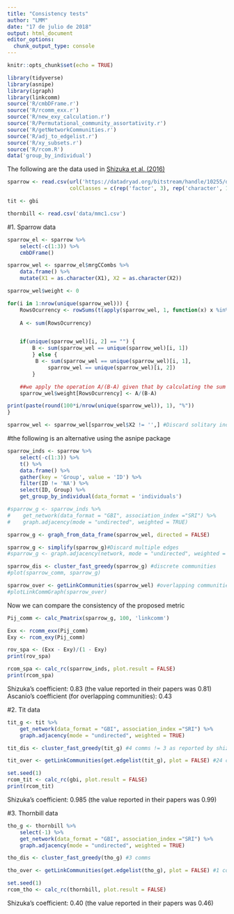 ---
title: "Consistency tests"
author: "LMM"
date: "17 de julio de 2018"
output: html_document
editor_options: 
  chunk_output_type: console
---

```{r setup, include=FALSE}
knitr::opts_chunk$set(echo = TRUE)
```

```{r libraries}
library(tidyverse)
library(asnipe)
library(igraph)
library(linkcomm)
source('R/cmbDFrame.r')
source('R/rcomm_exx.r')
source('R/new_exy_calculation.r')
source('R/Permutational_community_assortativity.r')
source('R/getNetworkCommunities.r')
source('R/adj_to_edgelist.r')
source('R/xy_subsets.r')
source('R/rcom.R')
data('group_by_individual')
```

The following are the data used in [Shizuka et al. (2016)](https://www.sciencedirect.com/science/article/pii/S0003347215004480?via%3Dihub)

```{r original datasets}
sparrow <- read.csv(url('https://datadryad.org/bitstream/handle/10255/dryad.63926/Flock_Season3_Dryad.csv'), na.strings = c('NA', ' ', ''),
                    colClasses = c(rep('factor', 3), rep('character', 10)))

tit <- gbi

thornbill <- read.csv('data/mmc1.csv')
```

#1. Sparrow data

```{r sparrow data}
sparrow_el <- sparrow %>% 
    select(-c(1:3)) %>%
    cmbDFrame()

sparrow_wel <- sparrow_el$mrgCCombs %>% 
    data.frame() %>%
    mutate(X1 = as.character(X1), X2 = as.character(X2))
```


```{r sparrow simple ratio association index}
sparrow_wel$weight <- 0

for(i in 1:nrow(unique(sparrow_wel))) {
    RowsOcurrency <- rowSums(t(apply(sparrow_wel, 1, function(x) x %in%  unique(sparrow_wel)[i, ]))) == 2
    
    A <- sum(RowsOcurrency)


    if(unique(sparrow_wel)[i, 2] == "") {
        B <- sum(sparrow_wel == unique(sparrow_wel)[i, 1])
        } else {
         B <- sum(sparrow_wel == unique(sparrow_wel)[i, 1],
             sparrow_wel == unique(sparrow_wel)[i, 2])   
        }

    ##we apply the operation A/(B-A) given that by calculating the sum of the frecuency of A and B we are adding twice the value of the interaction A*B.
    sparrow_wel$weight[RowsOcurrency] <- A/(B-A)

print(paste(round(100*i/nrow(unique(sparrow_wel)), 1), "%"))
}

sparrow_wel <- sparrow_wel[sparrow_wel$X2 != '',] #Discard solitary individuals
```

#the following is an alternative using the asnipe package

```{r sparrow data}
sparrow_inds <- sparrow %>%
    select(-c(1:3)) %>% 
    t() %>% 
    data.frame() %>% 
    gather(key = 'Group', value = 'ID') %>%
    filter(ID != 'NA') %>%
    select(ID, Group) %>% 
    get_group_by_individual(data_format = 'individuals')
```

```{r}
#sparrow_g <- sparrow_inds %>% 
#    get_network(data_format = "GBI", association_index ="SRI") %>%
#    graph.adjacency(mode = "undirected", weighted = TRUE)
```

```{r sparrows graphs}
sparrow_g <- graph_from_data_frame(sparrow_wel, directed = FALSE) 

sparrow_g <- simplify(sparrow_g)#Discard multiple edges
#sparrow_g <- graph.adjacency(network, mode = "undirected", weighted = TRUE)

sparrow_dis <- cluster_fast_greedy(sparrow_g) #discrete communities
#plot(sparrow_comm, sparrow_g)

sparrow_over <- getLinkCommunities(sparrow_wel) #overlapping communities
#plotLinkCommGraph(sparrow_over)
```

Now we can compare the consistency of the proposed metric

```{r sparrows rov}
Pij_comm <- calc_Pmatrix(sparrow_g, 100, 'linkcomm')

Exx <- rcomm_exx(Pij_comm)
Exy <- rcom_exy(Pij_comm)

rov_spa <- (Exx - Exy)/(1 - Exy)
print(rov_spa)
```

```{r sparrows rcom}
rcom_spa <- calc_rc(sparrow_inds, plot.result = FALSE)
print(rcom_spa)
```

Shizuka’s coefficient: 0.83 (the value reported in their papers was 0.81)
Ascanio’s coefficient (for overlapping communities): 0.43

#2. Tit data

```{r tits graph}
tit_g <- tit %>% 
    get_network(data_format = "GBI", association_index ="SRI") %>%
    graph.adjacency(mode = "undirected", weighted = TRUE)

tit_dis <- cluster_fast_greedy(tit_g) #4 comms != 3 as reported by shizuka et al

tit_over <- getLinkCommunities(get.edgelist(tit_g), plot = FALSE) #24 comms
```

```{r tits rcom}
set.seed(1)
rcom_tit <- calc_rc(gbi, plot.result = FALSE)
print(rcom_tit)
```

Shizuka’s coefficient: 0.985 (the value reported in their papers was 0.99)

#3. Thornbill data

```{r thornbill graph}
tho_g <- thornbill %>% 
    select(-1) %>% 
    get_network(data_format = "GBI", association_index ="SRI") %>%
    graph.adjacency(mode = "undirected", weighted = TRUE)

tho_dis <- cluster_fast_greedy(tho_g) #3 comms

tho_over <- getLinkCommunities(get.edgelist(tho_g), plot = FALSE) #1 comms
```

```{r thornbill rcom}
set.seed(1)
rcom_tho <- calc_rc(thornbill, plot.result = FALSE)
```

Shizuka’s coefficient: 0.40 (the value reported in their papers was 0.46)